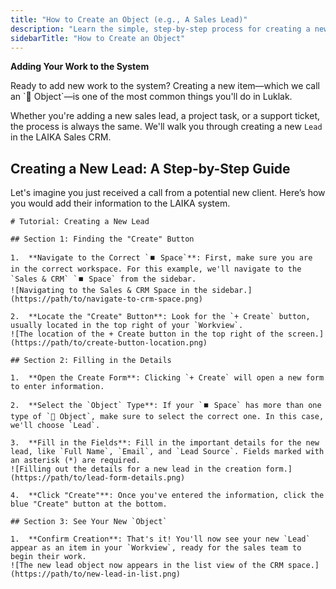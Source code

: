 ```yaml
---
title: "How to Create an Object (e.g., A Sales Lead)"
description: "Learn the simple, step-by-step process for creating a new work item (Object) in Luklak. This guide uses creating a new sales lead in the LAIKA CRM as a practical example."
sidebarTitle: "How to Create an Object"
---
```


**Adding Your Work to the System**

<Info>
Ready to add new work to the system? Creating a new item—which we call an `🧊 Object`—is one of the most common things you'll do in Luklak.

Whether you're adding a new sales lead, a project task, or a support ticket, the process is always the same. We'll walk you through creating a new `Lead` in the LAIKA Sales CRM.
</Info>

## **Creating a New Lead: A Step-by-Step Guide**

Let's imagine you just received a call from a potential new client. Here’s how you would add their information to the LAIKA system.

```guidejar
# Tutorial: Creating a New Lead

## Section 1: Finding the "Create" Button

1.  **Navigate to the Correct `⏹️ Space`**: First, make sure you are in the correct workspace. For this example, we'll navigate to the `Sales & CRM` `⏹️ Space` from the sidebar.
![Navigating to the Sales & CRM Space in the sidebar.](https://path/to/navigate-to-crm-space.png)

2.  **Locate the "Create" Button**: Look for the `+ Create` button, usually located in the top right of your `Workview`.
![The location of the + Create button in the top right of the screen.](https://path/to/create-button-location.png)

## Section 2: Filling in the Details

1.  **Open the Create Form**: Clicking `+ Create` will open a new form to enter information.

2.  **Select the `Object` Type**: If your `⏹️ Space` has more than one type of `🧊 Object`, make sure to select the correct one. In this case, we'll choose `Lead`.

3.  **Fill in the Fields**: Fill in the important details for the new lead, like `Full Name`, `Email`, and `Lead Source`. Fields marked with an asterisk (*) are required.
![Filling out the details for a new lead in the creation form.](https://path/to/lead-form-details.png)

4.  **Click "Create"**: Once you've entered the information, click the blue "Create" button at the bottom.

## Section 3: See Your New `Object`

1.  **Confirm Creation**: That's it! You'll now see your new `Lead` appear as an item in your `Workview`, ready for the sales team to begin their work.
![The new lead object now appears in the list view of the CRM space.](https://path/to/new-lead-in-list.png)